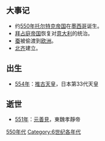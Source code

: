 {{unreferenced|time=2018-09-08T10:37:55+00:00}}
{{DecadeTOC|550}}
== 大事记 ==
*约[[550年|550年]][[托尔特克帝国|托尔特克帝国]]在[[墨西哥|墨西哥]]诞生。
*[[拜占庭帝国|拜占庭帝国]]恢复对[[意大利|意大利]]的统治。
*[[蚕|蚕]]被偷渡到[[欧洲|欧洲]]。
*[[北齐|北齐]]建立。

== 出生 ==
*[[554年|554年]]：[[推古天皇|推古天皇]]，日本第33代天皇

== 逝世 ==
*[[551年|551年]]：[[元善見|元善見]]，東魏孝靜帝

[[Category:550年代|]]
[[Category:6世纪各年代|Category:6世纪各年代]]